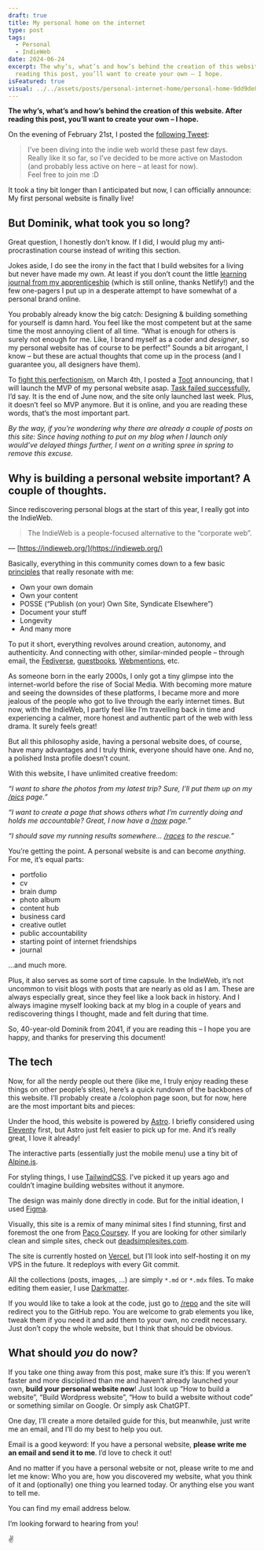 ```yaml
---
draft: true
title: My personal home on the internet
type: post
tags:
  - Personal
  - IndieWeb
date: 2024-06-24
excerpt: The why’s, what’s and how’s behind the creation of this website. After
  reading this post, you’ll want to create your own – I hope.
isFeatured: true
visual: ../../assets/posts/personal-internet-home/personal-home-9dd9de81af.jpg
---
```


**The why’s, what’s and how’s behind the creation of this website. After reading this post, you’ll want to create your own – I hope.**

On the evening of February 21st, I posted the [following Tweet](https://x.com/dominikhofer_/status/1760349869435224351):

> I’ve been diving into the indie web world these past few days.  
> Really like it so far, so I’ve decided to be more active on Mastodon (and probably less active on here – at least for now).  
> Feel free to join me :D

It took a tiny bit longer than I anticipated but now, I can officially announce: My first personal website is finally live!

## But Dominik, what took you so long?

Great question, I honestly don’t know. If I did, I would plug my anti-procrastination course instead of writing this section.

Jokes aside, I do see the irony in the fact that I build websites for a living but never have made my own. At least if you don’t count the little [learning journal from my apprenticeship](https://mislernjournal.netlify.app/) (which is still online, thanks Netlify!) and the few one-pagers I put up in a desperate attempt to have somewhat of a personal brand online.

You probably already know the big catch: Designing & building something for yourself is damn hard. You feel like the most competent but at the same time the most annoying client of all time. “What is enough for others is surely not enough for me. Like, I brand myself as a coder and _designer_, so my personal website has of course to be perfect!” Sounds a bit arrogant, I know – but these are actual thoughts that come up in the process (and I guarantee you, all designers have them).

To [fight this perfectionism](/fighting-perfectionism), on March 4th, I posted a [Toot](https://mastodon.design/@dominik/112038783951972365) announcing, that I will launch the MVP of my personal website asap. [Task failed successfully](https://imgur.com/a/SdJaaJc), I’d say. It is the end of June now, and the site only launched last week. Plus, it doesn’t feel so MVP anymore. But it is online, and you are reading these words, that’s the most important part.

_By the way, if you’re wondering why there are already a couple of posts on this site: Since having nothing to put on my blog when I launch only would’ve delayed things further, I went on a writing spree in spring to remove this excuse._

## Why is building a personal website important? A couple of thoughts.

Since rediscovering personal blogs at the start of this year, I really got into the IndieWeb.

> The IndieWeb is a people-focused alternative to the “corporate web”.

— [https://indieweb.org/](https://indieweb.org/)

Basically, everything in this community comes down to a few basic [principles](https://indieweb.org/principles) that really resonate with me:

- Own your own domain
- Own your content
- POSSE (“Publish (on your) Own Site, Syndicate Elsewhere”)
- Document your stuff
- Longevity
- And many more

To put it short, everything revolves around creation, autonomy, and authenticity. And connecting with other, similar-minded people – through email, the [Fediverse](https://indieweb.org/federation), [guestbooks](https://indieweb.org/guestbook), [Webmentions](https://indieweb.org/Webmention), etc.

As someone born in the early 2000s, I only got a tiny glimpse into the internet-world before the rise of Social Media. With becoming more mature and seeing the downsides of these platforms, I became more and more jealous of the people who got to live through the early internet times. But now, with the IndieWeb, I partly feel like I’m travelling back in time and experiencing a calmer, more honest and authentic part of the web with less drama. It surely feels great!

But all this philosophy aside, having a personal website does, of course, have many advantages and I truly think, everyone should have one. And no, a polished Insta profile doesn’t count.

With this website, I have unlimited creative freedom:

_“I want to share the photos from my latest trip? Sure, I’ll put them up on my [/pics](/pics) page.”_

_“I want to create a page that shows others what I’m currently doing and holds me accountable? Great, I now have a [/now](/now) page.”_

_“I should save my running results somewhere… [/races](/races) to the rescue.”_

You’re getting the point. A personal website is and can become _anything_. For me, it’s equal parts:

- portfolio
- cv
- brain dump
- photo album
- content hub
- business card
- creative outlet
- public accountability
- starting point of internet friendships
- journal

…and much more.

Plus, it also serves as some sort of time capsule. In the IndieWeb, it’s not uncommon to visit blogs with posts that are nearly as old as I am. These are always especially great, since they feel like a look back in history. And I always imagine myself looking back at my blog in a couple of years and rediscovering things I thought, made and felt during that time.

So, 40-year-old Dominik from 2041, if you are reading this – I hope you are happy, and thanks for preserving this document!

## The tech

Now, for all the nerdy people out there (like me, I truly enjoy reading these things on other people’s sites), here’s a quick rundown of the backbones of this website. I’ll probably create a /colophon page soon, but for now, here are the most important bits and pieces:

Under the hood, this website is powered by [Astro](https://astro.build/). I briefly considered using [Eleventy](https://www.11ty.dev/) first, but Astro just felt easier to pick up for me. And it’s really great, I love it already!

The interactive parts (essentially just the mobile menu) use a tiny bit of [Alpine.js](https://alpinejs.dev/).

For styling things, I use [TailwindCSS](https://tailwindcss.com/). I’ve picked it up years ago and couldn’t imagine building websites without it anymore.

The design was mainly done directly in code. But for the initial ideation, I used [Figma](https://figma.com).

Visually, this site is a remix of many minimal sites I find stunning, first and foremost the one from [Paco Coursey](https://paco.me/). If you are looking for other similarly clean and simple sites, check out [deadsimplesites.com](https://deadsimplesites.com/).

The site is currently hosted on [Vercel](https://vercel.com), but I’ll look into self-hosting it on my VPS in the future. It redeploys with every Git commit.

All the collections (posts, images, …) are simply `*.md` or `*.mdx` files. To make editing them easier, I use [Darkmatter](https://getdarkmatter.dev/).

If you would like to take a look at the code, just go to [/repo](/repo) and the site will redirect you to the GitHub repo. You are welcome to grab elements you like, tweak them if you need it and add them to your own, no credit necessary. Just don’t copy the whole website, but I think that should be obvious.

## What should _you_ do now?

If you take one thing away from this post, make sure it’s this: If you weren’t faster and more disciplined than me and haven’t already launched your own, **build your personal website now**! Just look up “How to build a website”, “Build Wordpress website”, “How to build a website without code” or something similar on Google. Or simply ask ChatGPT.

One day, I’ll create a more detailed guide for this, but meanwhile, just write me an email, and I’ll do my best to help you out.

Email is a good keyword: If you have a personal website, **please write me an email and send it to me**. I’d love to check it out!

And no matter if you have a personal website or not, please write to me and let me know: Who you are, how you discovered my website, what you think of it and (optionally) one thing you learned today. Or anything else you want to tell me.

You can find my email address below.

I’m looking forward to hearing from you!

✌️
